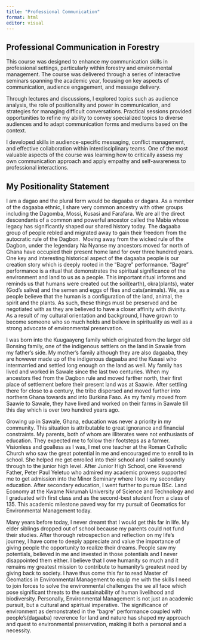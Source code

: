 ```yaml
---
title: "Professional Communication"
format: html
editor: visual
---
```


## 

::: {style="background-color: #f5f5f5"}
# Professional Communication in Forestry

This course was designed to enhance my communication skills in professional settings, particularly within forestry and environmental management. The course was delivered through a series of interactive seminars spanning the academic year, focusing on key aspects of communication, audience engagement, and message delivery.

Through lectures and discussions, I explored topics such as audience analysis, the role of positionality and power in communication, and strategies for managing difficult conversations. Practical sessions provided opportunities to refine my ability to convey specialized topics to diverse audiences and to adapt communication forms and mediums based on the context.

I developed skills in audience-specific messaging, conflict management, and effective collaboration within interdisciplinary teams. One of the most valuable aspects of the course was learning how to critically assess my own communication approach and apply empathy and self-awareness to professional interactions.
:::

::: {style="background-color: #f5f5f5"}
## My Positionality Statement
:::

I am a dagao and the plural form would be dagaaba or dagara. As a member of the dagaaba ethnic, I share very common ancestry with other groups including the Dagomba, Mossi, Kusasi and Farafara. We are all the direct descendants of a common and powerful ancestor called the Mabia whose legacy has significantly shaped our shared history today. The dagaaba group of people rebled and migrated away to gain their freedom from the autocratic rule of the Dagbon.  Moving away from the wicked rule of the Dagbon, under the legendary Na Nyanse my ancestors moved far north of Ghana have occupied their present home land for over three hundred years. One key and interesting historical aspect of the dagaaba people is our creation story which is deeply rooted in the “Bagre” performance. “Bagre” performance is a ritual that demonstrates the spiritual significance of the environment and land to us as a people. This important ritual informs and reminds us that humans were created out the soil(earth), okra(plants), water (God’s saliva) and the semen and eggs of flies and cats(animals). We, as a people believe that the human is a configuration of the land, animal, the spirit and the plants. As such, these things must be preserved and be negotiated with as they are believed to have a closer affinity with divinity. As a result of my cultural orientation and background, I have grown to become someone who so much holds and believe in spirituality as well as a strong advocate of environmental preservation.

I was born into the Kuugaayeng family which originated from the larger old Bonsing family, one of the indigenous settlers on the land in Sawale from my father’s side. My mother’s family although they are also dagaaba, they are however made up of the indigenous dagaaba and the Kusasi who intermarried and settled long enough on the land as well. My family has lived and worked in Sawale since the last two centuries. When my ancestors fled from the Dagbon rule and moved farther north, their first place of settlement before their present land was at Saawie. After settling there for close to a century, the tribe dispersed and moved further into northern Ghana towards and into Burkina Faso. As my family moved from Saawie to Sawale, they have lived and worked on their farms in Sawale till this day which is over two hundred years ago.

Growing up in Sawale, Ghana, education was never a priority in my community. This situation is attributable to great ignorance and financial constraints. My parents, both of whom are illiterates were not enthusiasts of education. They expected me to follow their footsteps as a farmer. Visionless and goalless as I was, I met one teacher at the Roman Catholic Church who saw the great potential in me and encouraged me to enroll to in school. She helped me get enrolled into their school and I sailed soundly through to the junior high level. After Junior High School, one Reverend Father, Peter Paul Yeletuo who admired my academic prowess supported me to get admission into the Minor Seminary where I took my secondary education. After secondary education, I went further to pursue BSc. Land Economy at the Kwame Nkrumah University of Science and Technology and I graduated with first class and as the second-best student from a class of 135. This academic milestone paved way for my pursuit of Geomatics for Environmental Management today.

Many years before today, I never dreamt that I would get this far in life. My elder siblings dropped out of school because my parents could not fund their studies. After thorough retrospection and reflection on my life’s journey, I have come to deeply appreciate and value the importance of giving people the opportunity to realize their dreams. People saw my potentials, believed in me and invested in those potentials and I never disappointed them either. I believe that I owe humanity so much and it remains my greatest mission to contribute to humanity’s greatest need by giving back to society. I have thus come this far to read Master of Geomatics in Environmental Management to equip me with the skills I need to join forces to solve the environmental challenges the we all face which pose significant threats to the sustainability of human livelihood and biodiversity. Personally, Environmental Management is not just an academic pursuit, but a cultural and spiritual imperative. The significance of environment as demonstrated in the “bagre” performance coupled with people’s(dagaaba) reverence for land and nature has shaped my approach and quest to environmental preservation, making it both a personal and a necessity.

